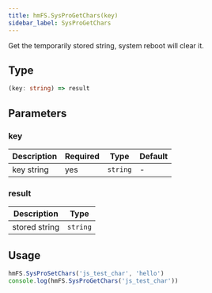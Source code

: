 ```yaml
---
title: hmFS.SysProGetChars(key)
sidebar_label: SysProGetChars
---
```


Get the temporarily stored string, system reboot will clear it.

## Type

```ts
(key: string) => result
```

## Parameters

### key

| Description | Required |   Type   | Default |
| ----------- | -------- | -------- | ------ |
| key string  |    yes   | `string` | - |

### result

|  Description  |    Type   |
| ------------- | --------- |
| stored string | `string` |

## Usage  

```js
hmFS.SysProSetChars('js_test_char', 'hello')
console.log(hmFS.SysProGetChars('js_test_char'))
```
